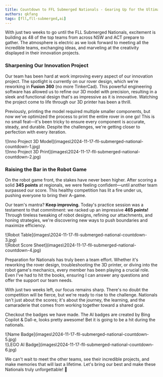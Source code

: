 ```yaml
---
title: Countdown to FFL Submerged Nationals - Gearing Up for the Ultimate Challenge!
authors: qkfang
tags: [fll,fll-submerged,ai]
---
```


With just two weeks to go until the FLL Submerged Nationals, excitement is building as 48 of the top teams from across NSW and ACT prepare to gather. The atmosphere is electric as we look forward to meeting all the incredible teams, exchanging ideas, and marveling at the creativity displayed in their innovation projects.

### Sharpening Our Innovation Project

Our team has been hard at work improving every aspect of our innovation project. The spotlight is currently on our rover design, which we're reworking in **Fusion 360** (no more TinkerCad). This powerful engineering software has allowed us to refine our 3D model with precision, resulting in a sleek and functional design that's as impressive as it is innovative. Watching the project come to life through our 3D printer has been a thrill. 

Previously, printing the model required multiple smaller components, but now we've optimized the process to print the entire rover in one go! This is no small feat—it's been tricky to ensure every component is accurate, steady, and durable. Despite the challenges, we're getting closer to perfection with every iteration.

<div className="img-grid">
  <div className="img-item">
    ![Inno Project 3D Model](images\2024-11-17-fll-submerged-national-countdown-1.jpg)
  </div>
  <div className="img-item">
    ![Inno Project 3D Print](images\2024-11-17-fll-submerged-national-countdown-2.jpg)
  </div>
</div>

### Raising the Bar in the Robot Game

On the robot game front, the stakes have never been higher. After scoring a solid **345 points** at regionals, we were feeling confident—until another team surpassed our score. This healthy competition has lit a fire under us, pushing everyone to bring their A-game.

Our team's mantra? **Keep improving.** Today's practice session was a testament to that commitment: we racked up an impressive **465 points!** Through tireless tweaking of robot designs, refining our attachments, and honing strategies, we're discovering new ways to push boundaries and maximize efficiency.

<div className="img-grid">
  <div className="img-item">
    ![Robot Table](images\2024-11-17-fll-submerged-national-countdown-3.jpg)
  </div>
  <div className="img-item">
    ![Robot Score Sheet](images\2024-11-17-fll-submerged-national-countdown-4.jpg)
  </div>
</div>

Preparation for Nationals has truly been a team effort. Whether it's reworking the rover design, troubleshooting the 3D printer, or diving into the robot game's mechanics, every member has been playing a crucial role. Even I've had to hit the books, ensuring I can answer any questions and offer the support our team needs.

With just two weeks left, our focus remains sharp. There's no doubt the competition will be fierce, but we're ready to rise to the challenge. Nationals isn't just about the scores; it's about the journey, the learning, and the camaraderie that comes from working together toward a shared goal. 

Checkout the badges we have made. The AI badges are created by Bing Copilot & Dall-e, looks pretty awesome! Bet it is going to be a hit during the nationals.

<div className="img-grid">
  <div className="img-item">
    ![Name Badge](images\2024-11-17-fll-submerged-national-countdown-5.jpg)
  </div>
  <div className="img-item">
    ![LEGO AI Badge](images\2024-11-17-fll-submerged-national-countdown-6.jpg)
  </div>
</div>

We can't wait to meet the other teams, see their incredible projects, and make memories that will last a lifetime. Let's bring our best and make these Nationals truly unforgettable! 🚀
